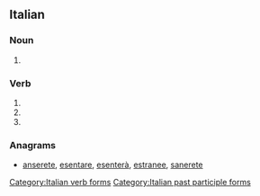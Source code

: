 ==Italian==

===Noun===
{{head|it|plural}} {{f}}

# {{plural of|serenata|lang=it}}

===Verb===
{{head|it}}

# {{conjugation of|serenare||2|p|pres|ind|lang=it}}
# {{conjugation of|serenare||2|p|imp|lang=it}}
# {{feminine plural of|serenato|lang=it}}

===Anagrams===
* [[anserete#Italian|anserete]], [[esentare#Italian|esentare]], [[esenterà#Italian|esenterà]], [[estranee#Italian|estranee]], [[sanerete#Italian|sanerete]]

[[Category:Italian verb forms]]
[[Category:Italian past participle forms]]
